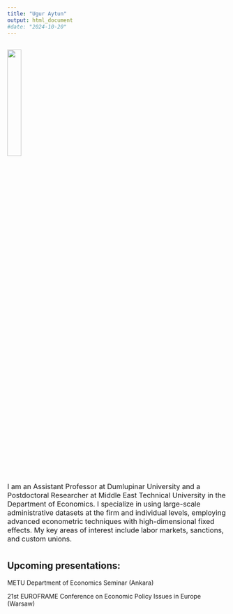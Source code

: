 ```yaml
---
title: "Ugur Aytun"
output: html_document
#date: "2024-10-20"
---
```




## ![](C:/Users/Lenovo/Documents/GitHub/uguraytun/docs/portrait.jpg){width=25%}
<span style="font-size: 12pt;">
I am an Assistant Professor at Dumlupinar University and a Postdoctoral Researcher at Middle East Technical University in the Department of Economics. I specialize in using large-scale administrative datasets at the firm and individual levels, employing advanced econometric techniques with high-dimensional fixed effects. My key areas of interest include labor markets, sanctions, and custom unions.</span>


#
#
#
#
#



##  Upcoming presentations:

METU Department of Economics Seminar (Ankara)

21st EUROFRAME Conference on Economic Policy Issues in Europe (Warsaw)

